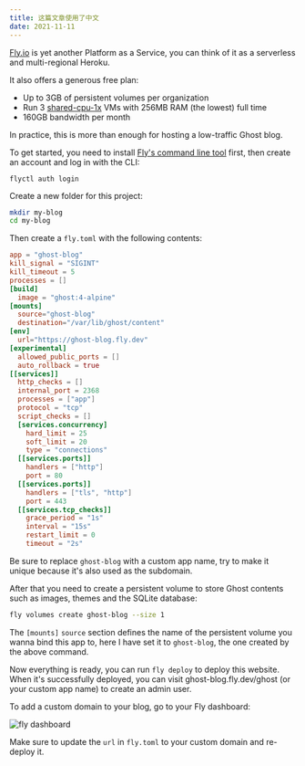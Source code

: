 ```yaml
---
title: 这篇文章使用了中文
date: 2021-11-11
---
```


[Fly.io](https://fly.io/) is yet another Platform as a Service, you can think of it as a serverless and multi-regional Heroku.

It also offers a generous free plan:

- Up to 3GB of persistent volumes per organization
- Run 3 [shared-cpu-1x](https://fly.io/docs/about/pricing/#compute) VMs with 256MB RAM (the lowest) full time
- 160GB bandwidth per month

In practice, this is more than enough for hosting a low-traffic Ghost blog.

To get started, you need to install [Fly's command line tool](https://fly.io/docs/getting-started/installing-flyctl/) first, then create an account and log in with the CLI:

```
flyctl auth login
```

Create a new folder for this project:

```bash
mkdir my-blog
cd my-blog
```

Then create a `fly.toml` with the following contents:

```toml
app = "ghost-blog"
kill_signal = "SIGINT"
kill_timeout = 5
processes = []
[build]
  image = "ghost:4-alpine"
[mounts]
  source="ghost-blog"
  destination="/var/lib/ghost/content"
[env]
  url="https://ghost-blog.fly.dev"
[experimental]
  allowed_public_ports = []
  auto_rollback = true
[[services]]
  http_checks = []
  internal_port = 2368
  processes = ["app"]
  protocol = "tcp"
  script_checks = []
  [services.concurrency]
    hard_limit = 25
    soft_limit = 20
    type = "connections"
  [[services.ports]]
    handlers = ["http"]
    port = 80
  [[services.ports]]
    handlers = ["tls", "http"]
    port = 443
  [[services.tcp_checks]]
    grace_period = "1s"
    interval = "15s"
    restart_limit = 0
    timeout = "2s"
```

Be sure to replace `ghost-blog` with a custom app name, try to make it unique because it's also used as the subdomain.

After that you need to create a persistent volume to store Ghost contents such as images, themes and the SQLite database:

```bash
fly volumes create ghost-blog --size 1
```

The `[mounts]` `source` section defines the name of the persistent volume you wanna bind this app to, here I have set it to `ghost-blog`, the one created by the above command.

Now everything is ready, you can run `fly deploy` to deploy this website. When it's successfully deployed, you can visit ghost-blog.fly.dev/ghost (or your custom app name) to create an admin user.

To add a custom domain to your blog, go to your Fly dashboard:

![fly dashboard](https://cdn.jsdelivr.net/gh/egoist-bot/images@main/uPic/stsfRu.jpg)

Make sure to update the `url` in `fly.toml` to your custom domain and re-deploy it.
